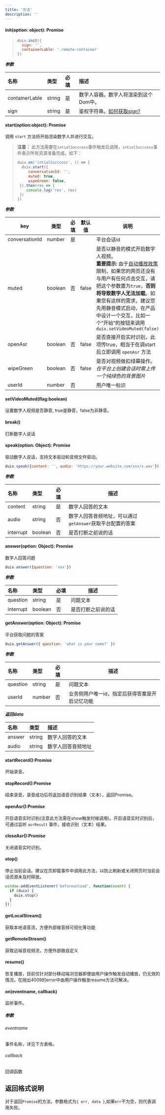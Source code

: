 ```yaml
---
title: '方法'
description: ''
---
```


#### init(option: object): Promise
> ```js
> duix.init({
>   sign: '',
>   containerLable: '.remote-container'   
> })
> ```

***参数***

| 名称| 类型 |必填 | 描述 | 
| :-----------------| :-------------- | :----------------------------------------------------------- | :------    | 
| containerLable   | string   |  是 |  数字人容器。数字人将渲染到这个Dom中。 | 
| sign | string   |   是    |  鉴权字符串。[如何获取sign?](https://duix.guiji.ai/document/server-api/sign.html) |

#### start(option:object): Promise

调用 `start` 方法将开始渲染数字人并进行交互。
> **注意：** 此方法需要在`intialSucccess`事件触发后调用，`intialSucccess`事件表示所有资源准备完成。如下：
>
> ```js
> duix.on('intialSucccess', () => {
>   duix.start({
>      conversationId: '',    
>      muted: true,
>      wipeGreen: false,
>  }).then(res => {
>     console.log('res', res)
>  })
> })
> ```

***参数***

| key         | 类型    | 必填 | 默认值 | 说明                                                         |
| ----------- | ------- | ---- | ------ | ------------------------------------------------------------ |
| conversationId| number | 是 | | 平台会话id|
| muted       | boolean | 否   | false  | 是否以静音的模式开启数字人视频。<br/>**重要提示:** 由于[自动播放政策](https://developer.mozilla.org/zh-CN/docs/Web/Media/Autoplay_guide)限制，如果您的网页还没有与用户有任何点击交互，请把这个参数置为`true`，**否则将导致数字人无法加载**。如果您有这样的需求，建议您先用静音模式启动，在产品中设计一个交互，比如一个“开始”的按钮来调用`duix.setVideoMuted(false)` |
| openAsr     | boolean | 否   | false  | 是否直接开启实时识别，此项传true，相当于在调start后立即调用 `openAsr` 方法 |
| wipeGreen   | boolean | 否   | false  | 是否对视频做扣绿幕操作。*在平台上创建会话时需上传一个纯绿色的背景图片* |
| userId   | number | 否   | | 用户唯一标识 |

#### setVideoMuted(flag:boolean)

设置数字人视频是否静音, true是静音，false为非静音。

#### break()

打断数字人说话

#### speak(option: Object): Promise

驱动数字人说话，支持文本驱动和音频文件驱动。

```javascript
duix.speak({content: '', audio: 'https://your.website.com/xxx/x.wav'})
```

***参数***

| 名称| 类型 |必填 | 描述 | 
| :-----------------| :-------------- | :----------------------------------------------------------- | ------    | 
| content   | string   |  是 |  数字人回答的文本 |
| audio | string   |   否    |  数字人回答音频地址，可以通过`getAnswer`获取平台配置的答案|
| interrupt | boolean   |   否    |  是否打断之前说的话 |

#### answer(option: Object): Promise

数字人回答问题

```javascript
duix.answer({question: 'xxx'})
```

***参数***

| 名称| 类型 |必填 | 描述 | 
| :-----------------| :-------------- | :----------------------------------------------------------- | ------    | 
| question   | string   |  是 |  问题文本 |
| interrupt | boolean   |   否    |  是否打断之前说的话 |

#### getAnswer(option: Object): Promise

平台获取问题的答案

```javascript
duix.getAnswer({ question: 'what is your name?' })
```

***参数***

| 名称| 类型 |必填 | 描述 | 
| :-----------------| :-------------- | :----------------------------------------------------------- | ------    | 
| question   | string   |  是 |  问题文本 | 
| userId   | number   |  否 |  业务侧用户唯一id，指定后获得答案是开启记忆功能 | 


***返回data***

| 名称| 类型 | 描述 | 
| :-----------------| :-------------- | :----------------------------------------------------------- | 
| answer   | string   | 数字人回答的文本 |  
| audio | string   |   数字人回答音频地址 |

#### startRecord():Promise

开始录音。

#### stopRecord():Promise

结束录音，录音成功后将返加语音识别结果（文本），返回Promise。

#### openAsr():Promise

开启语音实时识别(注意此方法需在show触发时候调用)。开启语音实时识别后，可通过监听 `asrResult` 事件，接收识别（文本）结果。

#### closeAsr():Promise

关闭语音实时识别。

#### stop()

停止当前会话。建议在页卸载事件中调用此方法，以防止刷新或关闭网页时当前会话资源未及时释放。

```js
window.addEventListener('beforeunload', function(event) {
  if (duix) {
    duix.stop()
  }
});
````

#### getLocalStream()

获取本地语音流，方便外部做音频可视化等功能

#### getRemoteStream()

获取远端音视频流，方便外部做自定义

#### resume()

恢复播放，目前仅针对部分移动端浏览器即便由用户操作触发自动播放，仍无效的情况。在抛出4009的error中由用户操作触发resume方法可解决。

#### on(eventname, callback)

监听事件。

##### 参数

###### eventname

事件名称，详见下方表格。

###### callback

回调函数

## 返回格式说明
对于返回`Promise`的方法，参数格式为` { err, data } `,如果`err`不为空，则代表调用失败。